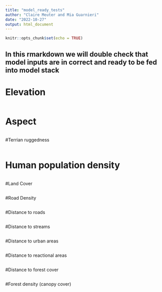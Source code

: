 ```yaml
---
title: "model_ready_tests"
author: "Claire Meuter and Mia Guarnieri"
date: "2022-10-27"
output: html_document
---
```


```r
knitr::opts_chunk$set(echo = TRUE)
```

## In this rmarkdown we will double check that model inputs are in correct and ready to be fed into model stack 


# Elevation
```r

```

# Aspect
```r

```

#Terrian ruggedness
```r

```

# Human population density 
```r

```

#Land Cover
```r

```

#Road Density
```r

```

#Distance to roads
```r

```

#Distance to streams 
```r

```

#Distance to urban areas 
```r

```

#Distance to reactional areas 
```r

```

#Distance to forest cover 
```r

```

#Forest density (canopy cover) 
```r

```


